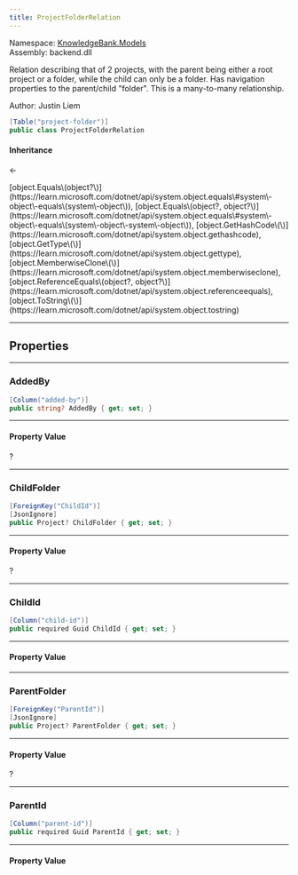 ```yaml
---
title: ProjectFolderRelation
---
```



Namespace: <a href='../Models'>KnowledgeBank.Models</a>  
Assembly: backend.dll  

Relation describing that of 2 projects, with the parent being either a root project or a folder,
while the child can only be a folder. Has navigation properties to the parent/child "folder". This
is a many-to-many relationship.

Author: Justin Liem

```csharp
[Table("project-folder")]
public class ProjectFolderRelation
```

#### Inheritance

<a href='https://learn.microsoft.com/dotnet/api/system.object' target='_blank' className="no-underline text-inherit hover:text-inherit inline"><CSharpType type='object' /></a> ← <a href='' target='_self' className="no-underline text-inherit hover:text-inherit inline"><CSharpType type='ProjectFolderRelation' /></a>



<CollapsibleInherited title='Show Inherited Members (7)'>
[object.Equals\(object?\)](https://learn.microsoft.com/dotnet/api/system.object.equals\#system\-object\-equals\(system\-object\)), 
[object.Equals\(object?, object?\)](https://learn.microsoft.com/dotnet/api/system.object.equals\#system\-object\-equals\(system\-object\-system\-object\)), 
[object.GetHashCode\(\)](https://learn.microsoft.com/dotnet/api/system.object.gethashcode), 
[object.GetType\(\)](https://learn.microsoft.com/dotnet/api/system.object.gettype), 
[object.MemberwiseClone\(\)](https://learn.microsoft.com/dotnet/api/system.object.memberwiseclone), 
[object.ReferenceEquals\(object?, object?\)](https://learn.microsoft.com/dotnet/api/system.object.referenceequals), 
[object.ToString\(\)](https://learn.microsoft.com/dotnet/api/system.object.tostring)
</CollapsibleInherited>

---
## Properties

---
###  AddedBy

```csharp
[Column("added-by")]
public string? AddedBy { get; set; }
```

---
#### Property Value

 <a href='https://learn.microsoft.com/dotnet/api/system.string' target='_blank' className="no-underline text-inherit hover:text-inherit inline"><CSharpType type='string' /></a>?

---
###  ChildFolder

```csharp
[ForeignKey("ChildId")]
[JsonIgnore]
public Project? ChildFolder { get; set; }
```

---
#### Property Value

 <a href='Project' target='_self' className="no-underline text-inherit hover:text-inherit inline"><CSharpType type='Project' /></a>?

---
###  ChildId

```csharp
[Column("child-id")]
public required Guid ChildId { get; set; }
```

---
#### Property Value

 <a href='https://learn.microsoft.com/dotnet/api/system.guid' target='_blank' className="no-underline text-inherit hover:text-inherit inline"><CSharpType type='Guid' /></a>

---
###  ParentFolder

```csharp
[ForeignKey("ParentId")]
[JsonIgnore]
public Project? ParentFolder { get; set; }
```

---
#### Property Value

 <a href='Project' target='_self' className="no-underline text-inherit hover:text-inherit inline"><CSharpType type='Project' /></a>?

---
###  ParentId

```csharp
[Column("parent-id")]
public required Guid ParentId { get; set; }
```

---
#### Property Value

 <a href='https://learn.microsoft.com/dotnet/api/system.guid' target='_blank' className="no-underline text-inherit hover:text-inherit inline"><CSharpType type='Guid' /></a>

